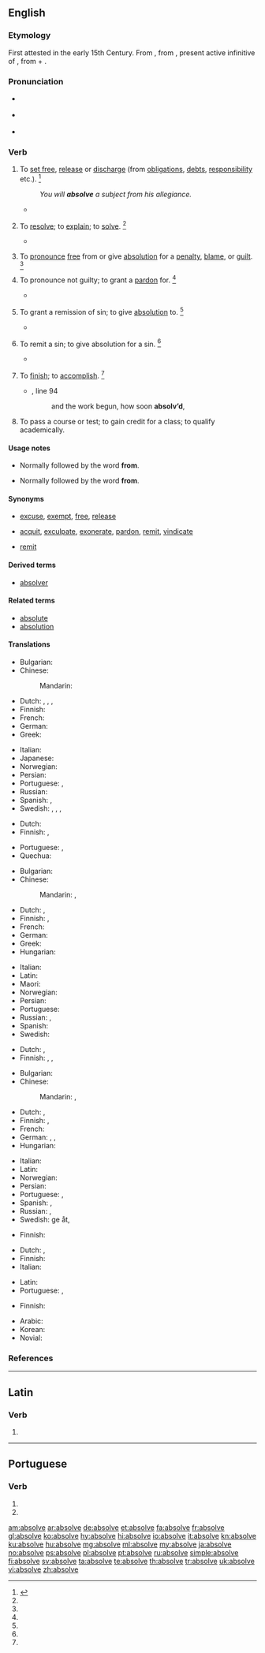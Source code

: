 ==English==

===Etymology===
First attested in the early 15th Century. From {{etyl|enm|en}} {{term|absolven|lang=enm}}, from {{etyl|la|en}} {{term|absolvere|lang=la}}, present active infinitive of {{m|la|absolvō||set free, acquit}}, from {{term|ab||away from|lang=la}} + {{m|la|solvō||loosen, free, release}}.

===Pronunciation===
* {{a|UK}} {{IPA|/əbˈzɒlv/|lang=en}}
* {{a|US}} {{IPA|/æbˈzɑlv/|/æbˈsɑlv/|/əbˈzɑlv/|/əbˈsɑlv/|lang=en}}
* {{audio|en-us-absolve.ogg|Audio (US)|lang=en}}

===Verb===
{{en-verb|absolv}}

# {{context|transitive|lang=en}} To [[set free]], [[release]] or [[discharge]] (from [[obligation]]s, [[debt]]s, [[responsibility]] etc.). {{defdate|First attested around 1350 to 1470.}}<ref name=SOED>{{R:SOED5|page=9}}</ref>
#: ''You will '''absolve''' a subject from his allegiance.''
#* {{quote-book|year=1855|author=[[w:Thomas Babington Macaulay|Thomas Babington Macaulay]]|title=The History of England from the Accession of James II|volume=III|chapter-number=XIV|passage=Halifax was '''absolved''' by a majority of fourteen.}}
# {{context|transitive|obsolete|lang=en}} To [[resolve]]; to [[explain]]; to [[solve]]. {{defdate|Attested from the late 15<sup>th</sup> century until the mid 17<sup>th</sup> century.}}<ref name=SOED/>
#* {{quote-book|year=1646|author=[[w:Thomas Browne|Sir Thomas Browne]]|title=[[w:Pseudodoxia Epidemica|Pseudodoxia Epidemica]]|chapter-number=VI|page=x|url=http://penelope.uchicago.edu/pseudodoxia/pseudodoxia.shtml|passage=We shall not '''absolve''' the doubt.}}
# {{context|transitive|lang=en}} To [[pronounce]] [[free]] from or give [[absolution]] for a [[penalty]], [[blame]], or [[guilt]]. {{defdate|First attested in the mid 16<sup>th</sup> century.}}<ref name=SOED/>
# {{context|transitive|legal|lang=en}} To pronounce not guilty; to grant a [[pardon]] for. {{defdate|First attested in the mid 16<sup>th</sup> century.}}<ref name=SOED/>
#* {{quote-book|year=1807|author=[[w:Alexander Pope]]|title=The Odyssey by Homer (English translation)|passage='''Absolves''' the just, and dooms the guilty souls.}}
# {{context|transitive|theology|lang=en}} To grant a remission of sin; to give [[absolution]] to. {{defdate|First attested in the mid 16<sup>th</sup> century.}}<ref name=SOED/>
#* {{quote-book|year=1597|author=[[w:William Shakespeare]]|title=Romeo and Juliet|section=Act 3, Scene 5| passage=To make confession and to be '''absolved'''.}}
# {{context|transitive|theology|lang=en}} To remit a sin; to give absolution for a sin. {{defdate|First attested in the late 16<sup>th</sup> century.}}<ref name=SOED/>
#* {{quote-book|year=1782|author=[[w:Edward Gibbon|Edward Gibbon]]|title=History Of The Decline And Fall Of The Roman Empire|volume=VI|chapter-number=LXVII|passage=In his name I '''absolve''' your perjury and sanctify your arms.}}
# {{context|transitive|obsolete|lang=en}} To [[finish]]; to [[accomplish]]. {{defdate|Attested from the late 16<sup>th</sup> century until the early 19<sup>th</sup> century.}}<ref name=SOED/>
#* {{RQ:Milton Lost|VII}}, line 94
#*: and the work begun, how soon '''absolv’d''',
# {{context|transitive|lang=en}} To pass a course or test; to gain credit for a class; to qualify academically.

====Usage notes====
* {{sense|to set free, release from obligations}} Normally followed by the word '''from'''.
* {{sense|to pronounce free from; give absolution for blame}} Normally followed by the word '''from'''.

====Synonyms====
* {{sense|set free}} [[excuse]], [[exempt]], [[free]], [[release]]
* {{sense|pronounce free or give absolution}} [[acquit]], [[exculpate]], [[exonerate]], [[pardon]], [[remit]], [[vindicate]]
* {{sense|theology: to pronounce free or give absolution from sin}} [[remit]]

====Derived terms====
* [[absolver]]

====Related terms====
* [[absolute]]
* [[absolution]]

====Translations====
{{trans-top|to set free}}
* Bulgarian: {{t+|bg|освобождавам}}
* Chinese:
*: Mandarin: {{t+check|cmn|使免除|tr=shǐ miǎnchú|sc=Hani}}
* Dutch: {{t+|nl|vergeven}}, {{t+|nl|kwijtschelden}}, {{t|nl|ontheffen}}, {{t|nl|ontslaan van een verplichting}}
* Finnish: {{t+|fi|vapauttaa}}
* French: {{t+|fr|absoudre}}
* German: {{t|de|entbinden}}
* Greek: {{t|el|απαλλάσω}}
{{trans-mid}}
* Italian: {{t+|it|assolvere}}
* Japanese: {{t+|ja|解放|alt=解放する|tr=かいほうする, ''kaihō suru''}}
* Norwegian: {{t|no|frikjenne}}
* Persian: {{t+|fa|معاف کردن|sc=fa-Arab}}
* Portuguese: {{t+|pt|eximir}}, {{t+|pt|exonerar}}
* Russian: {{t-check|ru|[[освобождать]] [[от]]|tr=osvoboždat’ ot|sc=Cyrl}} <!-- was "[[освобождать]] [[от]]" - assumed sum-of-parts; if an idiom, remove the wikilinks to the individual words. see [[User:Kephir/gadgets/xte#Translation_fixing]] -->
* Spanish: {{t+|es|absolver}}, {{t|es|exculpar}}
* Swedish: {{t|sv|frikalla}}, {{t+|sv|frita}}, {{t+|sv|fritaga}}, {{t+|sv|lösa}}
{{trans-bottom}}

{{trans-top|obsolete: to resolve or explain}}
* Dutch: {{t+|nl|uitleggen}}
* Finnish: {{t+|fi|ratkaista}}, {{t+|fi|selittää}}
{{trans-mid}}
* Portuguese: {{t+|pt|resolver}}, {{t+|pt|solucionar}}
* Quechua: {{t|qu|ch'uyanchay}}
{{trans-bottom}}

{{trans-top|to pronounce free or give absolution}}
* Bulgarian: {{t+|bg|оправдавам}}
* Chinese:
*: Mandarin: {{t-check|cmn|寬恕|sc=Hani}}, {{t+check|cmn|宽恕|tr=kuānshù|sc=Hani}}
* Dutch: {{t+|nl|vrijspreken}}, {{t+|nl|vergeven}}
* Finnish: {{t|fi|armahtaa}}, {{t|fi|[[vapauttaa]] [[syytöksistä]]}}
* French: {{t+|fr|absoudre}}
* German: {{t+|de|freisprechen}}
* Greek: {{t+|el|συγχωρώ}}
* Hungarian: {{t+|hu|feloldoz}}
{{trans-mid}}
* Italian: {{t+|it|assolvere}}
* Latin: {{t+|la|absolvō}}
* Maori: {{t|mi|whakaharakore}}
* Norwegian: {{t|no|frikjenne}}
* Persian: {{t+|fa|عفو کردن|sc=fa-Arab}}
* Portuguese: {{t+|pt|absolver}}
* Russian: {{t-check|ru|[[освобождать]] [[от]]|tr=osvoboždat’ ot|sc=Cyrl}} <!-- was "[[освобождать]] [[от]]" - assumed sum-of-parts; if an idiom, remove the wikilinks to the individual words. see [[User:Kephir/gadgets/xte#Translation_fixing]] -->, {{t+check|ru|снимать|tr=snimát’}}
* Spanish: {{t+|es|absolver}}
* Swedish: {{t+|sv|frikänna}}
{{trans-bottom}}

{{trans-top|law: to pronounce not guilty; to grant a pardon for}}
* Dutch: {{t|nl|niet-schuldig verklaren}}, {{t+|nl|kwijtschelden}} {{qualifier|(van)}}
* Finnish: {{t+|fi|vapauttaa}}, {{t|fi|[[todeta]] [[syyttömäksi]]}}, {{t|fi|armahtaa}}
{{trans-mid}}
{{trans-bottom}}

{{trans-top|theology: to pronounce free or give absolution from sin}}
* Bulgarian: {{t+|bg|опрощавам}}
* Chinese:
*: Mandarin: {{t+check|cmn|赦免|tr=shèmiǎn|sc=Hani}}, {{t+check|cmn|赦罪|tr=shèzuì|sc=Hani}}
* Dutch: {{t+|nl|vergeven}}, {{t+|nl|absolveren}}
* Finnish: {{t|fi|armahtaa}}, {{t|fi|[[antaa]] [[synninpäästö]]}}
* French: {{t+|fr|absoudre}}
* German: {{t+|de|freisprechen}}, {{t|de|lossprechen}}, {{t+|de|absolvieren}}
* Hungarian: {{t+|hu|feloldoz}}
{{trans-mid}}
* Italian: {{t+|it|assolvere}}
* Latin: {{t+|la|absolvo}}
* Norwegian: {{t+|no|tilgi}}
* Persian: {{t+|fa|آمرزیدن|sc=fa-Arab}}
* Portuguese: {{t+|pt|absolver}}, {{t+|pt|redimir}}
* Spanish: {{t+|es|absolver}}, {{t|es|exonerar}}
* Russian: {{t+|ru|прощать|tr=proščát’}}, {{t+|ru|отпускать|tr=otpuskát’}}
* Swedish: ge {{t+|sv|absolution}} åt, {{t+|sv|avlösa}}
{{trans-bottom}}

{{trans-top|theology: to remit a sin; to give absolution for a sin}}
* Finnish: {{t+|fi|antaa anteeksi}}
{{trans-mid}}
{{trans-bottom}}

{{trans-top|obsolete: to finish, accomplish}}
* Dutch: {{t+|nl|beëindigen}}, {{t+|nl|afwerken}}
* Finnish: {{t+|fi|suorittaa}}
* Italian: {{t+|it|assolvere}}
{{trans-mid}}
* Latin: {{t+|la|absolvō}}
* Portuguese: {{t+|pt|terminar}}, {{t+|pt|acabar}}
{{trans-bottom}}

{{trans-top|to pass a course or test; to gain credit for a class; to qualify academically}}
* Finnish: {{t+|fi|suorittaa}}
{{trans-mid}}
{{trans-bottom}}

{{checktrans-top}}
* Arabic: {{t-check|ar|أحلّت|sc=Arab}}
* Korean: {{t-check|ko|방면하십시요|sc=Kore}}
* Novial: {{t-check|nov|absolu}}
{{trans-bottom}}

===References===
<references/>

----

==Latin==

===Verb===
{{la-verb-form|absolve}}

# {{inflection of|absolvō||2|s|pres|actv|impr|lang=la}}

----

==Portuguese==

===Verb===
{{pt-verb-form}}

# {{inflection of|absolver||3|s|pres|indc|lang=pt}}
# {{inflection of|absolver||2|s|impr|lang=pt}}

[[am:absolve]]
[[ar:absolve]]
[[de:absolve]]
[[et:absolve]]
[[fa:absolve]]
[[fr:absolve]]
[[gl:absolve]]
[[ko:absolve]]
[[hy:absolve]]
[[hi:absolve]]
[[io:absolve]]
[[it:absolve]]
[[kn:absolve]]
[[ku:absolve]]
[[hu:absolve]]
[[mg:absolve]]
[[ml:absolve]]
[[my:absolve]]
[[ja:absolve]]
[[no:absolve]]
[[ps:absolve]]
[[pl:absolve]]
[[pt:absolve]]
[[ru:absolve]]
[[simple:absolve]]
[[fi:absolve]]
[[sv:absolve]]
[[ta:absolve]]
[[te:absolve]]
[[th:absolve]]
[[tr:absolve]]
[[uk:absolve]]
[[vi:absolve]]
[[zh:absolve]]
